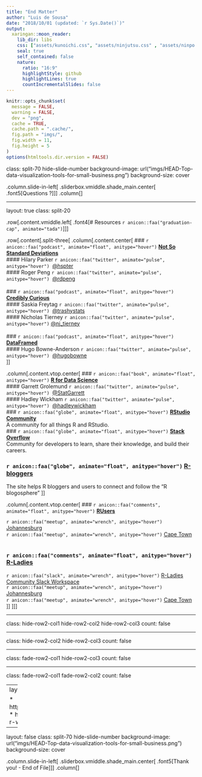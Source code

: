 ```yaml
---
title: "End Matter"
author: "Luis de Sousa"
date: "2018/10/01 (updated: `r Sys.Date()`)"
output:
  xaringan::moon_reader:
    lib_dir: libs
    css: ["assets/kunoichi.css", "assets/ninjutsu.css" , "assets/ninpo.css"]
    seal: true
    self_contained: false
    nature:
      ratio: "16:9"
      highlightStyle: github
      highlightLines: true
      countIncrementalSlides: false
---
```


```r
knitr::opts_chunk$set(
  message = FALSE,
  warning = FALSE,
  dev = "png",
  cache = TRUE,
  cache.path = ".cache/",
  fig.path = "imgs/",
  fig.width = 11,
  fig.height = 5
)
options(htmltools.dir.version = FALSE)
```

class: split-70 hide-slide-number
background-image: url("imgs/HEAD-Top-data-visualization-tools-for-small-business.png")
background-size: cover

.column.slide-in-left[
.sliderbox.vmiddle.shade_main.center[
.font5[Questions ?]]]
.column[
]

---

layout: true
class: split-20

.row[.content.vmiddle.left[
.font4[# Resources `r anicon::faa("graduation-cap", animate="tada")`]
]]

.row[.content[.split-three[
  .column[.content.center[
  ### `r anicon::faa("podcast", animate="float", anitype="hover")` [**Not So Standard Deviations**](http://nssdeviations.com/)<br>
#### Hilary Parker `r anicon::faa("twitter", animate="pulse", anitype="hover")`&nbsp; [@hspter](http://twitter.com/hspter)<br>
#### Roger Peng `r anicon::faa("twitter", animate="pulse", anitype="hover")`&nbsp; [@rdpeng](http://twitter.com/rdpeng)<br>
<br>
### `r anicon::faa("podcast", animate="float", anitype="hover")` [**Credibly Curious**](https://soundcloud.com/crediblycurious)<br>
#### Saskia Freytag `r anicon::faa("twitter", animate="pulse", anitype="hover")`&nbsp; [@trashystats](http://twitter.com/trashystats)<br>
#### Nicholas Tierney `r anicon::faa("twitter", animate="pulse", anitype="hover")` [@nj_tierney](http://twitter.com/nj_tierney)<br>
<br>
### `r anicon::faa("podcast", animate="float", anitype="hover")` [**DataFramed**](https://www.datacamp.com/community/podcast)<br>
#### Hugo Bowne-Anderson `r anicon::faa("twitter", animate="pulse", anitype="hover")`&nbsp; [@hugobowne](http://twitter.com/hugobowne)<br>
  ]]
  
  .column[.content.vtop.center[
### `r anicon::faa("book", animate="float", anitype="hover")` [**R for Data Science**](http://r4ds.had.co.nz/)<br>
#### Garrett Grolemund `r anicon::faa("twitter", animate="pulse", anitype="hover")`&nbsp; [@StatGarrett](http://twitter.com/StatGarrett)<br>
#### Hadley Wickham `r anicon::faa("twitter", animate="pulse", anitype="hover")`&nbsp; [@hadleywickham](hhttp://twitter.com/hadleywickham)
<br>
### `r anicon::faa("globe", animate="float", anitype="hover")` [**RStudio Community**](https://community.rstudio.com/)<br>
A community for all things R and RStudio.
<br>
### `r anicon::faa("globe", animate="float", anitype="hover")` [**Stack Overflow**](https://stackoverflow.com/questions/tagged/r)<br>
Community for developers to learn, share their knowledge, and build their careers.
<br>

### `r anicon::faa("globe", animate="float", anitype="hover")` [**R-bloggers**](https://www.r-bloggers.com/)<br>
The site helps R bloggers and users to connect and follow the “R blogosphere”
  ]]
  
  .column[.content.vtop.center[
  ### `r anicon::faa("comments", animate="float", anitype="hover")` [**RUsers**](https://stackoverflow.com/questions/tagged/r)<br>

`r anicon::faa("meetup", animate="wrench", anitype="hover")` [Johannesburg](https://www.meetup.com/Joburg-R-Users-Group/)<br>
`r anicon::faa("meetup", animate="wrench", anitype="hover")` [Cape Town](https://caperuser.wordpress.com/)<br>
<br>

### `r anicon::faa("comments", animate="float", anitype="hover")` [**R-Ladies**](https://www.r-bloggers.com/)<br>

`r anicon::faa("slack", animate="wrench", anitype="hover")` [R-Ladies Community Slack Workspace](https://rladies-community-slack.herokuapp.com/)<br>
`r anicon::faa("meetup", animate="wrench", anitype="hover")` [Johannesburg](https://www.meetup.com/rladies-johannesburg/)<br>
`r anicon::faa("meetup", animate="wrench", anitype="hover")` [Cape Town](https://www.meetup.com/R-Ladies-Cape-Town/)<br>
  ]]
  ]]]

---

class: hide-row2-col1 hide-row2-col2 hide-row2-col3
count: false

---

class: hide-row2-col2 hide-row2-col3
count: false

---

class: fade-row2-col1 hide-row2-col3
count: false

---

class: fade-row2-col1 fade-row2-col2
count: false

---
layout: false
# References

* https://github.com/paulc91
* http://jkunst.com/intro-r-workshop

---

layout: false
class: split-70 hide-slide-number
background-image: url("imgs/HEAD-Top-data-visualization-tools-for-small-business.png")
background-size: cover

.column.slide-in-left[
.sliderbox.vmiddle.shade_main.center[
.font5[Thank you! - End of File]]]
.column[
]